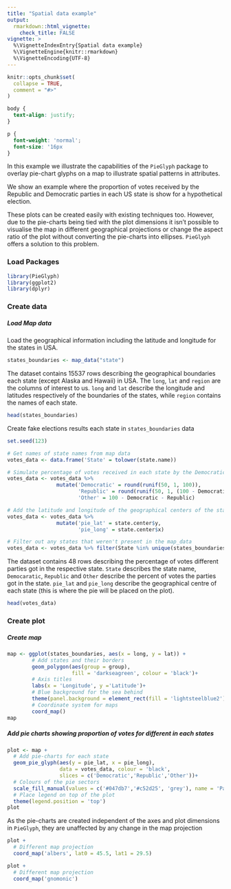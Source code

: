 ```yaml
---
title: "Spatial data example"
output: 
  rmarkdown::html_vignette:
    check_title: FALSE
vignette: >
  %\VignetteIndexEntry{Spatial data example}
  %\VignetteEngine{knitr::rmarkdown}
  %\VignetteEncoding{UTF-8}
---
```


```r
knitr::opts_chunk$set(
  collapse = TRUE,
  comment = "#>"
)
```

```css
body {
  text-align: justify;
}

p {
  font-weight: 'normal';
  font-size: '16px
}
```

<p>In this example we illustrate the capabilities of the `PieGlyph` package to overlay pie-chart glyphs on a map to illustrate spatial patterns in attributes.</p>

<p>We show an example where the proportion of votes received by the Republic and Democratic parties in each US state is show for a hypothetical election.</p>

<p>These plots can be created easily with existing techniques too. However, due to the pie-charts being tied with the plot dimensions it isn't possible to visualise the map in different geographical projections or change the aspect ratio of the plot without converting the pie-charts into ellipses. `PieGlyph` offers a solution to this problem.</p>

### Load Packages
```r
library(PieGlyph)
library(ggplot2)
library(dplyr)
```

### Create data

##### Load Map data
<p>Load the geographical information including the latitude and longitude for the states in USA.</p>

```r
states_boundaries <- map_data("state")
```
<p>The dataset contains 15537 rows describing the geographical boundaries each state (except Alaska and Hawaii) in USA. The `long`, `lat` and `region` are the columns of interest to us. `long` and `lat` describe the longitude and latitudes respectively of the boundaries of the states, while `region` contains the names of each state.</p>

```r
head(states_boundaries)
```

<p>Create fake elections results each state in `states_boundaries` data</p>

```r
set.seed(123)

# Get names of state names from map data
votes_data <- data.frame('State' = tolower(state.name))

# Simulate percentage of votes received in each state by the Democratic, Republic and other parties
votes_data <- votes_data %>% 
                mutate('Democratic' = round(runif(50, 1, 100)),
                       'Republic' = round(runif(50, 1, (100 - Democratic))),
                       'Other' = 100 - Democratic - Republic)

# Add the latitude and longitude of the geographical centers of the states to place the pies 
votes_data <- votes_data %>% 
                mutate('pie_lat' = state.center$y,
                       'pie_long' = state.center$x)

# Filter out any states that weren't present in the map_data
votes_data <- votes_data %>% filter(State %in% unique(states_boundaries$region))
```

<p>The dataset contains 48 rows describing the percentage of votes different parties got in the respective state. `State` describes the state name, `Democaratic`, `Republic` and `Other` describe the percent of votes the parties got in the state. `pie_lat` and `pie_long` describe the geographical centre of each state (this is where the pie will be placed on the plot). </p>  

```r
head(votes_data)
```

### Create plot
##### Create map

```r
map <- ggplot(states_boundaries, aes(x = long, y = lat)) +
        # Add states and their borders
        geom_polygon(aes(group = group),
                     fill = 'darkseagreen', colour = 'black')+
        # Axis titles
        labs(x = 'Longitude', y ='Latitude')+
        # Blue background for the sea behind
        theme(panel.background = element_rect(fill = 'lightsteelblue2'))+
        # Coordinate system for maps
        coord_map()
map
```

##### Add pie charts showing proportion of votes for different in each states

```r
plot <- map + 
  # Add pie-charts for each state
  geom_pie_glyph(aes(y = pie_lat, x = pie_long),
                 data = votes_data, colour = 'black',
                 slices = c('Democratic','Republic','Other'))+
  # Colours of the pie sectors
  scale_fill_manual(values = c('#047db7','#c52d25', 'grey'), name = 'Party')+
  # Place legend on top of the plot
  theme(legend.position = 'top')
plot
```

<p>As the pie-charts are created independent of the axes and plot dimensions in `PieGlyph`, they are unaffected by any change in the map projection</p>
```r
plot +
  # Different map projection
  coord_map('albers', lat0 = 45.5, lat1 = 29.5)
```

```r
plot +
  # Different map projection
  coord_map('gnomonic')
```

